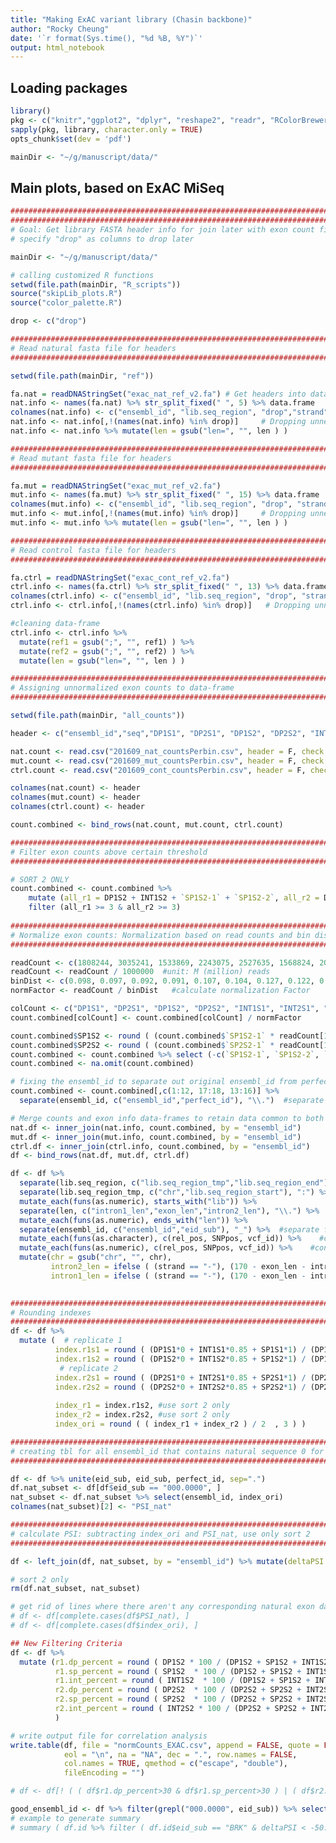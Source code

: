 ```yaml
---
title: "Making ExAC variant library (Chasin backbone)"
author: "Rocky Cheung"
date: '`r format(Sys.time(), "%d %B, %Y")`'
output: html_notebook
---
```


## Loading packages ##
```r
library()
pkg <- c("knitr","ggplot2", "dplyr", "reshape2", "readr", "RColorBrewer", "tidyr", "lazyeval", "Biostrings", "parallel", "purrr", "grDevices", "stringr", "scales", "cowplot")
sapply(pkg, library, character.only = TRUE)
opts_chunk$set(dev = 'pdf')

mainDir <- "~/g/manuscript/data/"

```

## Main plots, based on ExAC MiSeq ##
```r
###########################################################################################################
###########################################################################################################
# Goal: Get library FASTA header info for join later with exon count files
# specify "drop" as columns to drop later

mainDir <- "~/g/manuscript/data/"

# calling customized R functions
setwd(file.path(mainDir, "R_scripts"))
source("skipLib_plots.R")
source("color_palette.R")

drop <- c("drop")

###########################################################################################################
# Read natural fasta file for headers
###########################################################################################################

setwd(file.path(mainDir, "ref"))

fa.nat = readDNAStringSet("exac_nat_ref_v2.fa") # Get headers into data frame
nat.info <- names(fa.nat) %>% str_split_fixed(" ", 5) %>% data.frame    # Get headers into data frame
colnames(nat.info) <- c("ensembl_id", "lib.seq_region", "drop","strand", "len")    # Specify column names in data frame   
nat.info <- nat.info[,!(names(nat.info) %in% drop)]     # Dropping unnecessary columns
nat.info <- nat.info %>% mutate(len = gsub("len=", "", len ) ) 

###########################################################################################################
# Read mutant fasta file for headers 
###########################################################################################################

fa.mut = readDNAStringSet("exac_mut_ref_v2.fa")
mut.info <- names(fa.mut) %>% str_split_fixed(" ", 15) %>% data.frame    # Get headers into data frame
colnames(mut.info) <- c("ensembl_id", "lib.seq_region", "drop", "strand", "len", "drop", "ref1", "drop", "alt1", "drop", "SNPpos", "drop", "vcf_id", "drop", "rel_pos")    # Specify column names in data frame   
mut.info <- mut.info[,!(names(mut.info) %in% drop)]     # Dropping unnecessary columns
mut.info <- mut.info %>% mutate(len = gsub("len=", "", len ) )

###########################################################################################################
# Read control fasta file for headers 
###########################################################################################################

fa.ctrl = readDNAStringSet("exac_cont_ref_v2.fa")
ctrl.info <- names(fa.ctrl) %>% str_split_fixed(" ", 13) %>% data.frame
colnames(ctrl.info) <- c("ensembl_id", "lib.seq_region", "drop", "strand", "len", "drop", "ref1", "drop", "alt1", "drop", "ref2", "drop", "alt2")      # Specify column names in data frame
ctrl.info <- ctrl.info[,!(names(ctrl.info) %in% drop)]   # Dropping unnecessary columns

#cleaning data-frame
ctrl.info <- ctrl.info %>% 
  mutate(ref1 = gsub(";", "", ref1) ) %>%
  mutate(ref2 = gsub(";", "", ref2) ) %>%
  mutate(len = gsub("len=", "", len ) ) 

###########################################################################################################
# Assigning unnormalized exon counts to data-frame
###########################################################################################################

setwd(file.path(mainDir, "all_counts"))

header <- c("ensembl_id","seq","DP1S1", "DP2S1", "DP1S2", "DP2S2", "INT1S1", "INT2S1", "INT1S2", "INT2S2", "SP1S1", "SP2S1", "SP1S2-1", "SP1S2-2", "SP2S2-1", "SP2S2-2", "R1-PS", "R2-PS")

nat.count <- read.csv("201609_nat_countsPerbin.csv", header = F, check.names=FALSE)
mut.count <- read.csv("201609_mut_countsPerbin.csv", header = F, check.names=FALSE)
ctrl.count <- read.csv("201609_cont_countsPerbin.csv", header = F, check.names=FALSE)

colnames(nat.count) <- header
colnames(mut.count) <- header
colnames(ctrl.count) <- header

count.combined <- bind_rows(nat.count, mut.count, ctrl.count)

###########################################################################################################
# Filter exon counts above certain threshold
##########################################################################################################

# SORT 2 ONLY
count.combined <- count.combined %>%
    mutate (all_r1 = DP1S2 + INT1S2 + `SP1S2-1` + `SP1S2-2`, all_r2 = DP2S2 + INT2S2 + `SP2S2-1` + `SP2S2-2`) %>%   # sort 2 only
    filter (all_r1 >= 3 & all_r2 >= 3) 
 
###########################################################################################################
# Normalize exon counts: Normalization based on read counts and bin distribution
###########################################################################################################

readCount <- c(1808244, 3035241, 1533869, 2243075, 2527635, 1568824, 2089631, 2283054, 2342513, 1830639, 3120032, 983142, 2111531, 935900, 1925196, 1692224)     #unit: reads
readCount <- readCount / 1000000  #unit: M (million) reads
binDist <- c(0.098, 0.097, 0.092, 0.091, 0.107, 0.104, 0.127, 0.122, 0.650, 0.648, 0.596, 0.596, 0.603, 0.603, 1, 1)    #unit: sorted proportion (0 to 1)
normFactor <- readCount / binDist   #calculate normalization Factor

colCount <- c("DP1S1", "DP2S1", "DP1S2", "DP2S2", "INT1S1", "INT2S1", "INT1S2", "INT2S2", "SP1S1", "SP2S1", "SP1S2-1", "SP1S2-2", "SP2S2-1", "SP2S2-2", "R1-PS", "R2-PS")
count.combined[colCount] <- count.combined[colCount] / normFactor

count.combined$SP1S2 <- round ( (count.combined$`SP1S2-1` * readCount[11] + count.combined$`SP1S2-2` * readCount[12]) / ( readCount[11] + readCount[12] ) , 2)
count.combined$SP2S2 <- round ( (count.combined$`SP2S2-1` * readCount[13] + count.combined$`SP2S2-2` * readCount[14]) / ( readCount[13] + readCount[14] ) , 2)
count.combined <- count.combined %>% select (-c(`SP1S2-1`, `SP1S2-2`, `SP2S2-1`, `SP2S2-2`))
count.combined <- na.omit(count.combined)

# fixing the ensembl_id to separate out original ensembl_id from perfect/imperfect additional annotation (separated by ".")
count.combined <- count.combined[,c(1:12, 17:18, 13:16)] %>% 
  separate(ensembl_id, c("ensembl_id","perfect_id"), "\\.")  #separate perfect/imperfect indexing information for the joints below

# Merge counts and exon info data-frames to retain data common to both sets
nat.df <- inner_join(nat.info, count.combined, by = "ensembl_id")
mut.df <- inner_join(mut.info, count.combined, by = "ensembl_id")
ctrl.df <- inner_join(ctrl.info, count.combined, by = "ensembl_id")
df <- bind_rows(nat.df, mut.df, ctrl.df)

df <- df %>%
  separate(lib.seq_region, c("lib.seq_region_tmp","lib.seq_region_end"), "-") %>%
  separate(lib.seq_region_tmp, c("chr","lib.seq_region_start"), ":") %>% 
  mutate_each(funs(as.numeric), starts_with("lib")) %>% 
  separate(len, c("intron1_len","exon_len","intron2_len"), "\\.") %>% 
  mutate_each(funs(as.numeric), ends_with("len")) %>%
  separate(ensembl_id, c("ensembl_id","eid_sub"), "_") %>%  #separate for homogeneous ensembl_id for left_join later
  mutate_each(funs(as.character), c(rel_pos, SNPpos, vcf_id)) %>%    #convert factor to character
  mutate_each(funs(as.numeric), c(rel_pos, SNPpos, vcf_id)) %>%    #convert character to numeric
  mutate(chr = gsub("chr", "", chr), 
         intron2_len = ifelse ( (strand == "-"), (170 - exon_len - intron2_len), intron2_len), 
         intron1_len = ifelse ( (strand == "-"), (170 - exon_len - intron1_len), intron1_len) )  # Mutate intron lengths back to strand-agnostic mode, fixing length annotation

  
##############################################################################################################
# Rounding indexes
##############################################################################################################
df <- df %>% 
  mutate (  # replicate 1
          index.r1s1 = round ( (DP1S1*0 + INT1S1*0.85 + SP1S1*1) / (DP1S1 + INT1S1 + SP1S1), 3), # not used  
          index.r1s2 = round ( (DP1S2*0 + INT1S2*0.85 + SP1S2*1) / (DP1S2 + INT1S2 + SP1S2), 3),
           # replicate 2
          index.r2s1 = round ( (DP2S1*0 + INT2S1*0.85 + SP2S1*1) / (DP2S1 + INT2S1 + SP2S1), 3), # not used  
          index.r2s2 = round ( (DP2S2*0 + INT2S2*0.85 + SP2S2*1) / (DP2S2 + INT2S2 + SP2S2), 3),
          
          index_r1 = index.r1s2, #use sort 2 only
          index_r2 = index.r2s2, #use sort 2 only
          index_ori = round ( ( index_r1 + index_r2 ) / 2  , 3 ) )                                      

##############################################################################################################
# creating tbl for all ensembl_id that contains natural sequence 0 for left-join
##############################################################################################################

df <- df %>% unite(eid_sub, eid_sub, perfect_id, sep=".")
df.nat_subset <- df[df$eid_sub == "000.0000", ]
nat_subset <- df.nat_subset %>% select(ensembl_id, index_ori)
colnames(nat_subset)[2] <- "PSI_nat"

##############################################################################################################
# calculate PSI: subtracting index_ori and PSI_nat, use only sort 2
##############################################################################################################

df <- left_join(df, nat_subset, by = "ensembl_id") %>% mutate(deltaPSI = round ( (index_ori - PSI_nat), 3 ) )

# sort 2 only
rm(df.nat_subset, nat_subset)

# get rid of lines where there aren't any corresponding natural exon data 
# df <- df[complete.cases(df$PSI_nat), ]
# df <- df[complete.cases(df$index_ori), ]

## New Filtering Criteria
df <- df %>% 
  mutate (r1.dp_percent = round ( DP1S2 * 100 / (DP1S2 + SP1S2 + INT1S2), 2), 
          r1.sp_percent = round ( SP1S2  * 100 / (DP1S2 + SP1S2 + INT1S2), 2), 
          r1.int_percent = round ( INT1S2  * 100 / (DP1S2 + SP1S2 + INT1S2), 2),
          r2.dp_percent = round ( DP2S2  * 100 / (DP2S2 + SP2S2 + INT2S2), 2), 
          r2.sp_percent = round ( SP2S2  * 100 / (DP2S2 + SP2S2 + INT2S2), 2), 
          r2.int_percent = round ( INT2S2 * 100 / (DP2S2 + SP2S2 + INT2S2), 2)
          ) 

# write output file for correlation analysis
write.table(df, file = "normCounts_EXAC.csv", append = FALSE, quote = FALSE, sep = ",",
            eol = "\n", na = "NA", dec = ".", row.names = FALSE,
            col.names = TRUE, qmethod = c("escape", "double"),
            fileEncoding = "")

# df <- df[! ( ( df$r1.dp_percent>30 & df$r1.sp_percent>30 ) | ( df$r2.dp_percent>30 & df$r2.sp_percent>30 ) | abs(df$index.r1s2 - df$index.r1r2s2) > 0.30  ), ]

good_ensembl_id <- df %>% filter(grepl("000.0000", eid_sub)) %>% select(ensembl_id) %>% unlist
# example to generate summary
# summary ( df.id %>% filter ( df.id$eid_sub == "BRK" & deltaPSI < -50.0 ) ) 
```
